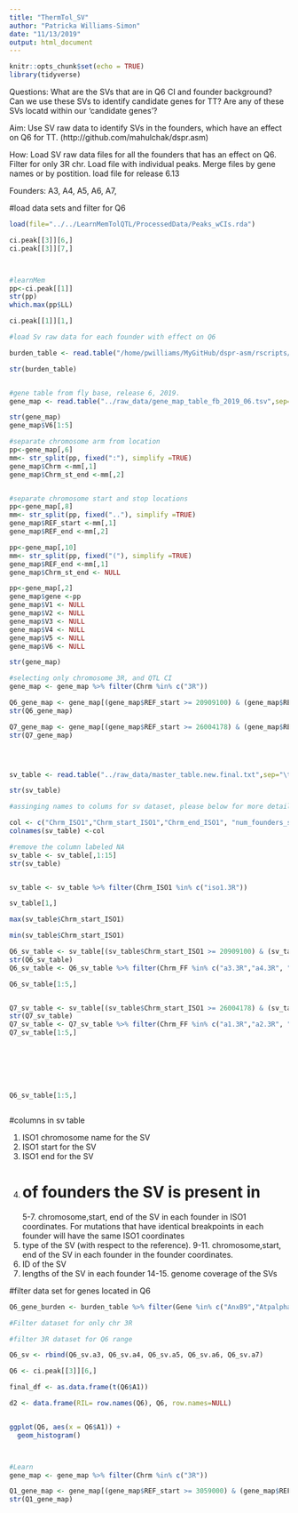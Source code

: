 ```yaml
---
title: "ThermTol_SV"
author: "Patricka Williams-Simon"
date: "11/13/2019"
output: html_document
---
```


```r
knitr::opts_chunk$set(echo = TRUE)
library(tidyverse)
```

Questions: What are the SVs that are in Q6 CI and founder background?
            Can we use these SVs to identify candidate genes for TT?
            Are any of these SVs locatd within our 'candidate genes'?
            
Aim: Use SV raw data to identify SVs in the founders, which have an effect on Q6 for TT. (http://github.com/mahulchak/dspr.asm)

How: Load SV raw data files for all the founders that has an effect on Q6.
      Filter for only 3R chr.
      Load file with individual peaks.
      Merge files by gene names or by postition. 
      load file for release 6.13
      
Founders: A3, A4, A5, A6, A7, 

#load data sets and filter for Q6
```r

load(file="../../LearnMemTolQTL/ProcessedData/Peaks_wCIs.rda")

ci.peak[[3]][6,]
ci.peak[[3]][7,]



#learnMem
pp<-ci.peak[[1]]
str(pp)
which.max(pp$LL)

ci.peak[[1]][1,]

#load Sv raw data for each founder with effect on Q6 

burden_table <- read.table("/home/pwilliams/MyGitHub/dspr-asm/rscripts/Burden/burden_table.08032018.txt",sep="\t", header=TRUE, stringsAsFactors = FALSE)

str(burden_table)


#gene table from fly base, release 6, 2019.
gene_map <- read.table("../raw_data/gene_map_table_fb_2019_06.tsv",sep="\t", header=FALSE, stringsAsFactors = FALSE)

str(gene_map)
gene_map$V6[1:5]

#separate chromosome arm from location
pp<-gene_map[,6]
mm<- str_split(pp, fixed(":"), simplify =TRUE)
gene_map$Chrm <-mm[,1]
gene_map$Chrm_st_end <-mm[,2]


#separate chromosome start and stop locations
pp<-gene_map[,8]
mm<- str_split(pp, fixed(".."), simplify =TRUE)
gene_map$REF_start <-mm[,1]
gene_map$REF_end <-mm[,2]

pp<-gene_map[,10]
mm<- str_split(pp, fixed("("), simplify =TRUE)
gene_map$REF_end <-mm[,1]
gene_map$Chrm_st_end <- NULL

pp<-gene_map[,2]
gene_map$gene <-pp
gene_map$V1 <- NULL
gene_map$V2 <- NULL
gene_map$V3 <- NULL
gene_map$V4 <- NULL
gene_map$V5 <- NULL
gene_map$V6 <- NULL

str(gene_map)

#selecting only chromosome 3R, and QTL CI
gene_map <- gene_map %>% filter(Chrm %in% c("3R"))

Q6_gene_map <- gene_map[(gene_map$REF_start >= 20909100) & (gene_map$REF_end <= 21088800),]
str(Q6_gene_map)

Q7_gene_map <- gene_map[(gene_map$REF_start >= 26004178) & (gene_map$REF_end <= 26634378),]
str(Q7_gene_map)




sv_table <- read.table("../raw_data/master_table.new.final.txt",sep="\t", header=FALSE, stringsAsFactors = FALSE)

str(sv_table)

#assinging names to colums for sv dataset, please below for more details

col <- c("Chrm_ISO1","Chrm_start_ISO1","Chrm_end_ISO1", "num_founders_sv","Chrm_FI","Chrm_start_FI","Chrm_end_FI","sv_type","Chrm_FF","Chrm_start_FF","Chrm_end_FF","sv_id","sv_length_F","sv_coverage1","sv_coverage2")
colnames(sv_table) <-col

#remove the column labeled NA
sv_table <- sv_table[,1:15]
str(sv_table)


sv_table <- sv_table %>% filter(Chrm_ISO1 %in% c("iso1.3R"))

sv_table[1,]

max(sv_table$Chrm_start_ISO1)

min(sv_table$Chrm_start_ISO1)

Q6_sv_table <- sv_table[(sv_table$Chrm_start_ISO1 >= 20909100) & (sv_table$Chrm_end_ISO1 <= 21088800),]
str(Q6_sv_table)
Q6_sv_table <- Q6_sv_table %>% filter(Chrm_FF %in% c("a3.3R","a4.3R", "a5.3R", "a6.3R", "a7.3R"))

Q6_sv_table[1:5,]


Q7_sv_table <- sv_table[(sv_table$Chrm_start_ISO1 >= 26004178) & (sv_table$Chrm_end_ISO1 <= 26634378),]
str(Q7_sv_table)
Q7_sv_table <- Q7_sv_table %>% filter(Chrm_FF %in% c("a1.3R","a2.3R", "a4.3R", "a5.3R", "a7.3R", "a8.3R"))
Q7_sv_table[1:5,]







Q6_sv_table[1:5,]



```
#columns in sv table

1. ISO1 chromosome name for the SV
2. ISO1 start for the SV
3. ISO1 end for the SV
4. # of founders the SV is present in
5-7. chromosome,start, end of the SV in each founder in ISO1 coordinates. For mutations that have identical breakpoints in each founder will have the same ISO1 coordinates
8. type of the SV (with respect to the reference).
9-11. chromosome,start, end of the SV in each founder in the  founder coordinates.
12. ID of the SV
13. lengths of the SV in each founder
14-15. genome coverage of the SVs


#filter data set for genes located in Q6
```r


Q6_gene_burden <- burden_table %>% filter(Gene %in% c("AnxB9","Atpalpha","Mvl","Dhc93AB","Cortactin",    "CG7079","RhoGAP93B","CG31207","r-l","Calx","dmrt93B", "RhoGAP93B", "CG17279", "CG12278", "HHEX","CG31189","Rlip","Alp5","lncRNA:CR44178","CG43446","CG5697","CG31191","CG31189","CG17278"))

#Filter dataset for only chr 3R

#filter 3R dataset for Q6 range

Q6_sv <- rbind(Q6_sv.a3, Q6_sv.a4, Q6_sv.a5, Q6_sv.a6, Q6_sv.a7)

Q6 <- ci.peak[[3]][6,]

final_df <- as.data.frame(t(Q6$A1))

d2 <- data.frame(RIL= row.names(Q6), Q6, row.names=NULL) 


ggplot(Q6, aes(x = Q6$A1)) +
  geom_histogram()



#Learn
gene_map <- gene_map %>% filter(Chrm %in% c("3R"))

Q1_gene_map <- gene_map[(gene_map$REF_start >= 3059000) & (gene_map$REF_end <= 3221000),]
str(Q1_gene_map)

```


